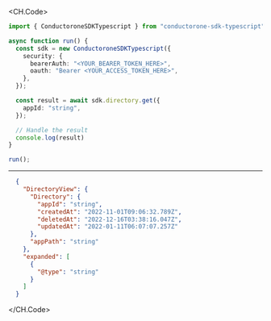 
<CH.Code>
```typescript Get.ts
import { ConductoroneSDKTypescript } from "conductorone-sdk-typescript";

async function run() {
  const sdk = new ConductoroneSDKTypescript({
    security: {
      bearerAuth: "<YOUR_BEARER_TOKEN_HERE>",
      oauth: "Bearer <YOUR_ACCESS_TOKEN_HERE>",
    },
  });

  const result = await sdk.directory.get({
    appId: "string",
  });

  // Handle the result
  console.log(result)
}

run();
```
---

```json Example Response
  {
    "DirectoryView": {
      "Directory": {
        "appId": "string",
        "createdAt": "2022-11-01T09:06:32.789Z",
        "deletedAt": "2022-12-16T03:38:16.047Z",
        "updatedAt": "2022-01-11T06:07:07.257Z"
      },
      "appPath": "string"
    },
    "expanded": [
      {
        "@type": "string"
      }
    ]
  }
```
</CH.Code>
